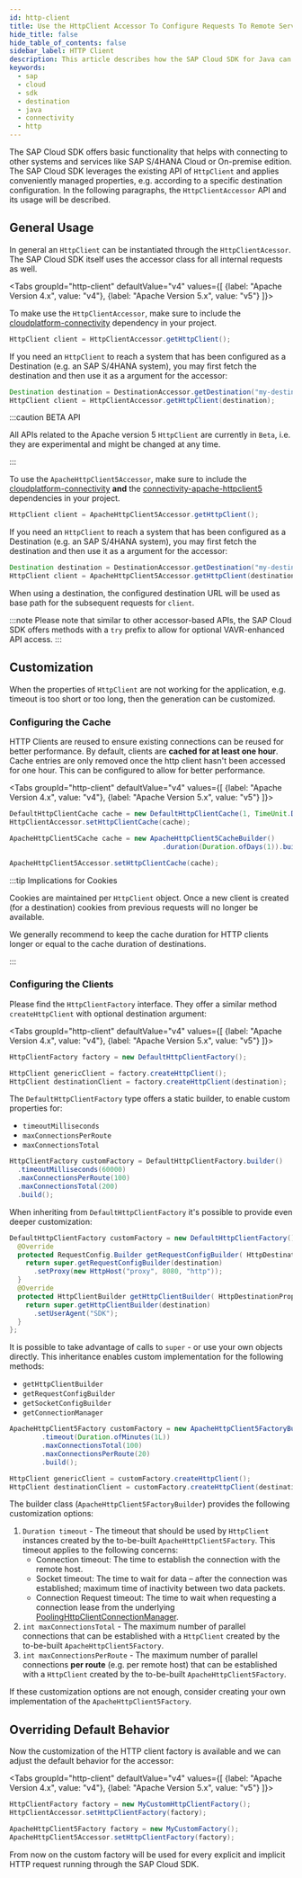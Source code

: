 ```yaml
---
id: http-client
title: Use the HttpClient Accessor To Configure Requests To Remote Services
hide_title: false
hide_table_of_contents: false
sidebar_label: HTTP Client
description: This article describes how the SAP Cloud SDK for Java can be used to prepare instances of HttpClient. This class enables connections to other systems and services like SAP S/4HANA or SAP Business Technology Platform services.
keywords:
  - sap
  - cloud
  - sdk
  - destination
  - java
  - connectivity
  - http
---
```



The SAP Cloud SDK offers basic functionality that helps with connecting to other systems and services like SAP S/4HANA Cloud or On-premise edition.
The SAP Cloud SDK leverages the existing API of `HttpClient` and applies conveniently managed properties, e.g. according to a specific destination configuration.
In the following paragraphs, the `HttpClientAccessor` API and its usage will be described.

## General Usage

In general an `HttpClient` can be instantiated through the `HttpClientAcessor`.
The SAP Cloud SDK itself uses the accessor class for all internal requests as well.

<Tabs 
  groupId="http-client"
  defaultValue="v4"
  values={[
    {label: "Apache Version 4.x", value: "v4"},
    {label: "Apache Version 5.x", value: "v5"}
  ]}>
<TabItem value="v4">

To make use the `HttpClientAccessor`, make sure to include the [cloudplatform-connectivity](https://central.sonatype.com/artifact/com.sap.cloud.sdk.cloudplatform/cloudplatform-connectivity) dependency in your project.

```java
HttpClient client = HttpClientAccessor.getHttpClient();
```

If you need an `HttpClient` to reach a system that has been configured as a Destination (e.g. an SAP S/4HANA system), you may first fetch the destination and then use it as a argument for the accessor:

```java
Destination destination = DestinationAccessor.getDestination("my-destination");
HttpClient client = HttpClientAccessor.getHttpClient(destination);
```

</TabItem>
<TabItem value="v5">

:::caution BETA API

All APIs related to the Apache version 5 `HttpClient` are currently in `Beta`, i.e. they are experimental and might be changed at any time.

:::

To use the `ApacheHttpClient5Accessor`, make sure to include the [cloudplatform-connectivity](https://central.sonatype.com/atifrtifact/com.sap.cloud.sdk.cloudplatform/cloudplatform-connectivity) **and** the [connectivity-apache-httpclient5](https://central.sonatype.com/artifact/com.sap.cloud.sdk.cloudplatform/connectivity-apache-httpclient5) dependencies in your project.

```java
HttpClient client = ApacheHttpClient5Accessor.getHttpClient();
```

If you need an `HttpClient` to reach a system that has been configured as a Destination (e.g. an SAP S/4HANA system), you may first fetch the destination and then use it as a argument for the accessor:

```java
Destination destination = DestinationAccessor.getDestination("my-destination");
HttpClient client = ApacheHttpClient5Accessor.getHttpClient(destination);
```

</TabItem>
</Tabs>

When using a destination, the configured destination URL will be used as base path for the subsequent requests for `client`.

:::note
Please note that similar to other accessor-based APIs, the SAP Cloud SDK offers methods with a `try` prefix to allow for optional VAVR-enhanced API access.
:::

## Customization

When the properties of `HttpClient` are not working for the application, e.g. timeout is too short or too long, then the generation can be customized.

### Configuring the Cache

HTTP Clients are reused to ensure existing connections can be reused for better performance.
By default, clients are **cached for at least one hour**.
Cache entries are only removed once the http client hasn't been accessed for one hour.
This can be configured to allow for better performance.

<Tabs 
  groupId="http-client"
  defaultValue="v4"
  values={[
    {label: "Apache Version 4.x", value: "v4"},
    {label: "Apache Version 5.x", value: "v5"}
  ]}>
<TabItem value="v4">

```java
DefaultHttpClientCache cache = new DefaultHttpClientCache(1, TimeUnit.DAYS);
HttpClientAccessor.setHttpClientCache(cache);
```

</TabItem>
<TabItem value="v5">

```java
ApacheHttpClient5Cache cache = new ApacheHttpClient5CacheBuilder()
                                      .duration(Duration.ofDays(1)).build();

ApacheHttpClient5Accessor.setHttpClientCache(cache);
```

</TabItem>
</Tabs>

:::tip Implications for Cookies

Cookies are maintained per `HttpClient` object.
Once a new client is created (for a destination) cookies from previous requests will no longer be available.

We generally recommend to keep the cache duration for HTTP clients longer or equal to the cache duration of destinations.

:::

### Configuring the Clients

Please find the `HttpClientFactory` interface.
They offer a similar method `createHttpClient` with optional destination argument:

<Tabs 
  groupId="http-client"
  defaultValue="v4"
  values={[
    {label: "Apache Version 4.x", value: "v4"},
    {label: "Apache Version 5.x", value: "v5"}
  ]}>
<TabItem value="v4">

```java
HttpClientFactory factory = new DefaultHttpClientFactory();

HttpClient genericClient = factory.createHttpClient();
HttpClient destinationClient = factory.createHttpClient(destination);
```

The `DefaultHttpClientFactory` type offers a static builder, to enable custom properties for:

- `timeoutMilliseconds`
- `maxConnectionsPerRoute`
- `maxConnectionsTotal`

```java
HttpClientFactory customFactory = DefaultHttpClientFactory.builder()
  .timeoutMilliseconds(60000)
  .maxConnectionsPerRoute(100)
  .maxConnectionsTotal(200)
  .build();
```

When inheriting from `DefaultHttpClientFactory` it's possible to provide even deeper customization:

```java
DefaultHttpClientFactory customFactory = new DefaultHttpClientFactory() {
  @Override
  protected RequestConfig.Builder getRequestConfigBuilder( HttpDestinationProperties destination ) {
    return super.getRequestConfigBuilder(destination)
      .setProxy(new HttpHost("proxy", 8080, "http"));
  }
  @Override
  protected HttpClientBuilder getHttpClientBuilder( HttpDestinationProperties destination ) {
    return super.getHttpClientBuilder(destination)
      .setUserAgent("SDK");
  }
};
```

It is possible to take advantage of calls to `super` - or use your own objects directly.
This inheritance enables custom implementation for the following methods:

- `getHttpClientBuilder`
- `getRequestConfigBuilder`
- `getSocketConfigBuilder`
- `getConnectionManager`

</TabItem>
<TabItem value="v5">

```java
ApacheHttpClient5Factory customFactory = new ApacheHttpClient5FactoryBuilder()
        .timeout(Duration.ofMinutes(1L))
        .maxConnectionsTotal(100)
        .maxConnectionsPerRoute(20)
        .build();

HttpClient genericClient = customFactory.createHttpClient();
HttpClient destinationClient = customFactory.createHttpClient(destination);
```

The builder class (`ApacheHttpClient5FactoryBuilder`) provides the following customization options:

1. `Duration timeout` - The timeout that should be used by `HttpClient` instances created by the to-be-built `ApacheHttpClient5Factory`.
   This timeout applies to the following concerns:
   - Connection timeout: The time to establish the connection with the remote host.
   - Socket timeout: The time to wait for data – after the connection was established; maximum time of inactivity between two data packets.
   - Connection Request timeout: The time to wait when requesting a connection lease from the underlying [PoolingHttpClientConnectionManager](https://hc.apache.org/httpcomponents-client-5.1.x/current/httpclient5/apidocs/org/apache/hc/client5/http/impl/io/PoolingHttpClientConnectionManager.html).
2. `int maxConnectionsTotal` - The maximum number of parallel connections that can be established with a `HttpClient` created by the to-be-built `ApacheHttpClient5Factory`.
3. `int maxConnectionsPerRoute` - The maximum number of parallel connections **per route** (e.g. per remote host) that can be established with a `HttpClient` created by the to-be-built `ApacheHttpClient5Factory`.

If these customization options are not enough, consider creating your own implementation of the `ApacheHttpClient5Factory`.

</TabItem>
</Tabs>

## Overriding Default Behavior

Now the customization of the HTTP client factory is available and we can adjust the default behavior for the accessor:

<Tabs 
  groupId="http-client"
  defaultValue="v4"
  values={[
    {label: "Apache Version 4.x", value: "v4"},
    {label: "Apache Version 5.x", value: "v5"}
  ]}>
<TabItem value="v4">

```java
HttpClientFactory factory = new MyCustomHttpClientFactory();
HttpClientAccessor.setHttpClientFactory(factory);
```

</TabItem>
<TabItem value="v5">

```java
ApacheHttpClient5Factory factory = new MyCustomFactory();
ApacheHttpClient5Accessor.setHttpClientFactory(factory);
```

</TabItem>
</Tabs>

From now on the custom factory will be used for every explicit and implicit HTTP request running through the SAP Cloud SDK.
